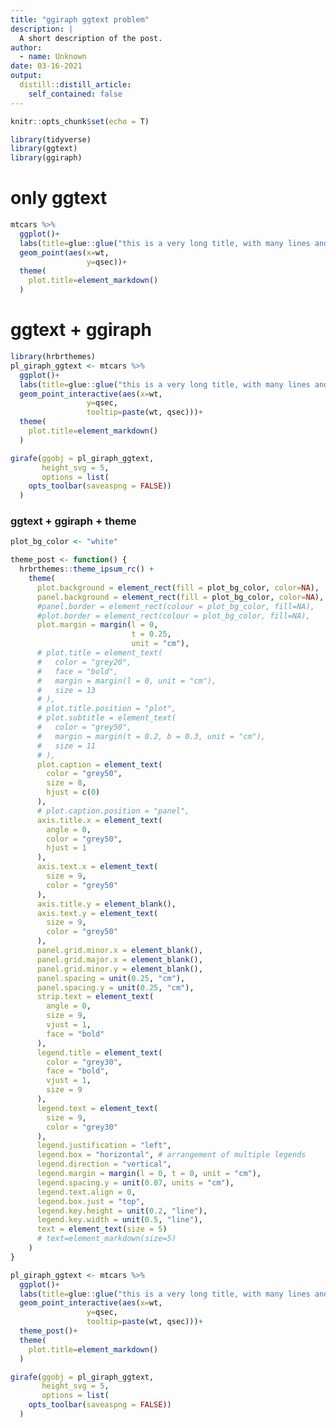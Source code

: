 ```yaml
---
title: "ggiraph ggtext problem"
description: |
  A short description of the post.
author:
  - name: Unknown
date: 03-16-2021
output:
  distill::distill_article:
    self_contained: false
---
```



```r
knitr::opts_chunk$set(echo = T)
```


```r
library(tidyverse)
library(ggtext)
library(ggiraph)
```

# only ggtext

```r
mtcars %>% 
  ggplot()+
  labs(title=glue::glue("this is a very long title, with many lines and line breaks and other lines, this <br>word is in <span style='color:red;'>red </span>"))+
  geom_point(aes(x=wt,
                 y=qsec))+
  theme(
    plot.title=element_markdown()
  )
```


# ggtext + ggiraph

```r
library(hrbrthemes)
pl_giraph_ggtext <- mtcars %>% 
  ggplot()+
  labs(title=glue::glue("this is a very long title, with many lines and line breaks and other lines, this <br>word is in <span style='color:red;'>red </span>"))+
  geom_point_interactive(aes(x=wt,
                 y=qsec,
                 tooltip=paste(wt, qsec)))+
  theme(
    plot.title=element_markdown()
  )

girafe(ggobj = pl_giraph_ggtext,
       height_svg = 5,
       options = list(
    opts_toolbar(saveaspng = FALSE))
  )


```


### ggtext + ggiraph + theme

```r
plot_bg_color <- "white"

theme_post <- function() {
  hrbrthemes::theme_ipsum_rc() +
    theme(
      plot.background = element_rect(fill = plot_bg_color, color=NA),
      panel.background = element_rect(fill = plot_bg_color, color=NA),
      #panel.border = element_rect(colour = plot_bg_color, fill=NA),
      #plot.border = element_rect(colour = plot_bg_color, fill=NA),
      plot.margin = margin(l = 0, 
                           t = 0.25,
                           unit = "cm"),
      # plot.title = element_text(
      #   color = "grey20",
      #   face = "bold",
      #   margin = margin(l = 0, unit = "cm"),
      #   size = 13
      # ),
      # plot.title.position = "plot",
      # plot.subtitle = element_text(
      #   color = "grey50",
      #   margin = margin(t = 0.2, b = 0.3, unit = "cm"),
      #   size = 11
      # ),
      plot.caption = element_text(
        color = "grey50",
        size = 8,
        hjust = c(0)
      ),
      # plot.caption.position = "panel",
      axis.title.x = element_text(
        angle = 0,
        color = "grey50",
        hjust = 1
      ),
      axis.text.x = element_text(
        size = 9,
        color = "grey50"
      ),
      axis.title.y = element_blank(),
      axis.text.y = element_text(
        size = 9,
        color = "grey50"
      ),
      panel.grid.minor.x = element_blank(),
      panel.grid.major.x = element_blank(),
      panel.grid.minor.y = element_blank(),
      panel.spacing = unit(0.25, "cm"),
      panel.spacing.y = unit(0.25, "cm"),
      strip.text = element_text(
        angle = 0,
        size = 9,
        vjust = 1,
        face = "bold"
      ),
      legend.title = element_text(
        color = "grey30",
        face = "bold",
        vjust = 1,
        size = 9
      ),
      legend.text = element_text(
        size = 9,
        color = "grey30"
      ),
      legend.justification = "left",
      legend.box = "horizontal", # arrangement of multiple legends
      legend.direction = "vertical",
      legend.margin = margin(l = 0, t = 0, unit = "cm"),
      legend.spacing.y = unit(0.07, units = "cm"),
      legend.text.align = 0,
      legend.box.just = "top",
      legend.key.height = unit(0.2, "line"),
      legend.key.width = unit(0.5, "line"),
      text = element_text(size = 5)
      # text=element_markdown(size=5)
    )
}

pl_giraph_ggtext <- mtcars %>% 
  ggplot()+
  labs(title=glue::glue("this is a very long title, with many lines and line breaks and other lines, this <br>word is in <span style='color:red;'>red </span>"))+
  geom_point_interactive(aes(x=wt,
                 y=qsec,
                 tooltip=paste(wt, qsec)))+
  theme_post()+
  theme(
    plot.title=element_markdown()
  )

girafe(ggobj = pl_giraph_ggtext,
       height_svg = 5,
       options = list(
    opts_toolbar(saveaspng = FALSE))
  )

```

